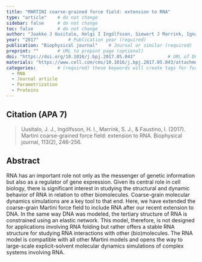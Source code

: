 ```yaml
---
title: "MARTINI coarse-grained force field: extension to RNA"          # Paper title (required)
type: "article"    # do not change
sidebar: false     # do not change
toc: false         # do not change
author: "Jaakko J Uusitalo, Helgi I Ingólfsson, Siewert J Marrink, Ignacio Faustino"         # Paper authors (required)
year: "2017"           # Publication year (required)
publication: "Biophysical journal"    # Journal or similar (required)
preprint: ""       # URL to prepint page (optional)  
doi: "https://doi.org/10.1016/j.bpj.2017.05.043"            # URL of DOI (required)  
materials: "https://www.cell.com/cms/10.1016/j.bpj.2017.05.043/attachment/f9692cae-c249-46cf-bd15-92ce3c0b4727/mmc1.pdf"      # URL to suplementary info (optional)
categories:        # (required) these keywords will create tags for further filtering. 
  - RNA
  - Journal article
  - Parametrization
  - Proteins
---
```


<!-- 
The info below is just an example. 

Both fields are required and they have to be replaced with the respective info for each paper. 

Please notice the `> ` symbol before the citation, it gives it additional styling.  
-->

## Citation (APA 7)      

> Uusitalo, J. J., Ingólfsson, H. I., Marrink, S. J., & Faustino, I. (2017). Martini coarse-grained force field: extension to RNA. Biophysical journal, 113(2), 246-256.

## Abstract

RNA has an important role not only as the messenger of genetic information but also as a regulator of gene expression. Given its central role in cell biology, there is significant interest in studying the structural and dynamic behavior of RNA in relation to other biomolecules. Coarse-grain molecular dynamics simulations are a key tool to that end. Here, we have extended the coarse-grain Martini force field to include RNA after our recent extension to DNA. In the same way DNA was modeled, the tertiary structure of RNA is constrained using an elastic network. This model, therefore, is not designed for applications involving RNA folding but rather offers a stable RNA structure for studying RNA interactions with other (bio)molecules. The RNA model is compatible with all other Martini models and opens the way to large-scale explicit-solvent molecular dynamics simulations of complex systems involving RNA.